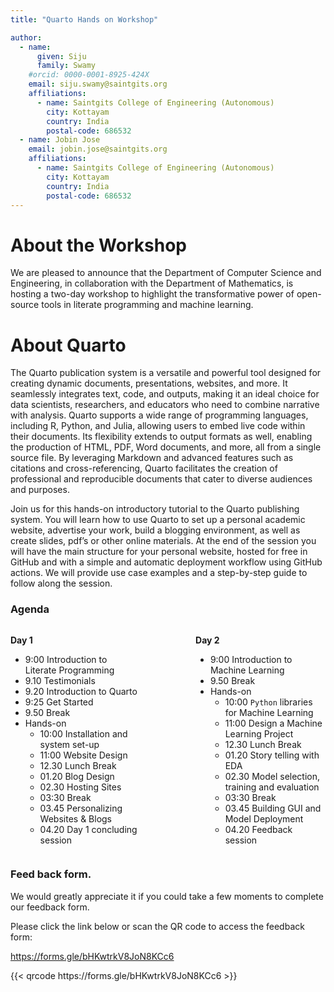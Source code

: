 ```yaml
---
title: "Quarto Hands on Workshop"

author: 
  - name:
      given: Siju
      family: Swamy
    #orcid: 0000-0001-8925-424X
    email: siju.swamy@saintgits.org
    affiliations:
      - name: Saintgits College of Engineering (Autonomous)
        city: Kottayam
        country: India
        postal-code: 686532
  - name: Jobin Jose
    email: jobin.jose@saintgits.org
    affiliations:
      - name: Saintgits College of Engineering (Autonomous)
        city: Kottayam
        country: India
        postal-code: 686532
---
```


# About the Workshop

We are pleased to announce that the Department of Computer Science and Engineering, in collaboration with the Department of Mathematics, is hosting a two-day workshop to highlight the transformative power of open-source tools in literate programming and machine learning.

# About Quarto

The Quarto publication system is a versatile and powerful tool designed for creating dynamic documents, presentations, websites, and more. It seamlessly integrates text, code, and outputs, making it an ideal choice for data scientists, researchers, and educators who need to combine narrative with analysis. Quarto supports a wide range of programming languages, including R, Python, and Julia, allowing users to embed live code within their documents. Its flexibility extends to output formats as well, enabling the production of HTML, PDF, Word documents, and more, all from a single source file. By leveraging Markdown and advanced features such as citations and cross-referencing, Quarto facilitates the creation of professional and reproducible documents that cater to diverse audiences and purposes.

Join us for this hands-on introductory tutorial to the Quarto publishing system. You will learn how to use Quarto to set up a personal academic website, advertise your work, build a blogging environment, as well as create slides, pdf's or other online materials. At the end of the session you will have the main structure for your personal website, hosted for free in GitHub and with a simple and automatic deployment workflow using GitHub actions. We will provide use case examples and a step-by-step guide to follow along the session.

### Agenda


:::: {.columns}

::: {.column width="45%"}
**Day 1**

- 9:00 Introduction to Literate Programming
- 9.10 Testimonials
- 9.20 Introduction to Quarto
- 9:25 Get Started 
- 9.50 Break
- Hands-on
    - 10:00 Installation and system set-up
    - 11:00 Website Design
    - 12.30 Lunch Break
    - 01.20 Blog Design
    - 02.30 Hosting Sites
    - 03:30 Break
    - 03.45 Personalizing Websites & Blogs
    - 04.20 Day 1 concluding session
:::

::: {.column width="10%"}

:::

::: {.column width="45%"}
**Day 2** 

- 9:00 Introduction to Machine Learning
- 9.50 Break
- Hands-on
    - 10:00 `Python` libraries for Machine Learning
    - 11:00 Design a Machine Learning Project
    - 12.30 Lunch Break
    - 01.20 Story telling with EDA
    - 02.30 Model selection, training and evaluation
    - 03:30 Break
    - 03.45 Building GUI and Model Deployment
    - 04.20 Feedback session
:::

::::




### Feed back form. 

We would greatly appreciate it if you could take a few moments to complete our feedback form.

Please click the link below or scan the QR code to access the feedback form:

<https://forms.gle/bHKwtrkV8JoN8KCc6>


{{< qrcode https://forms.gle/bHKwtrkV8JoN8KCc6 >}}
